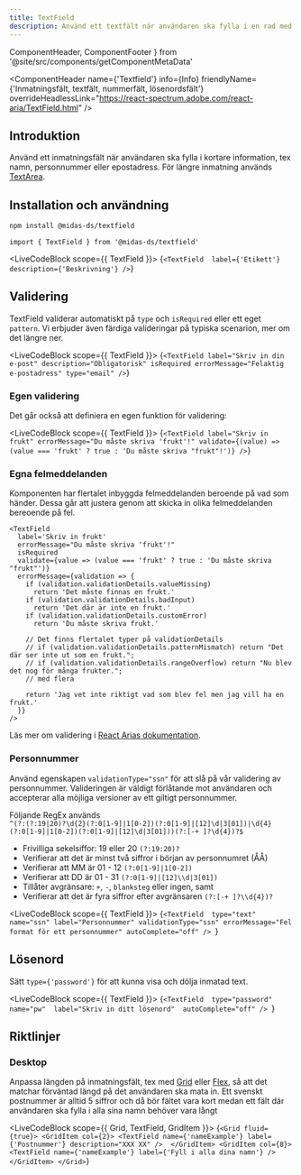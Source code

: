 ```yaml
---
title: TextField
description: Använd ett textfält när användaren ska fylla i en rad med text.
---
```


  ComponentHeader,
  ComponentFooter
} from '@site/src/components/getComponentMetaData'

<ComponentHeader
  name={'Textfield'}
  info={Info}
  friendlyName={'Inmatningsfält, textfält, nummerfält, lösenordsfält'}
  overrideHeadlessLink="https://react-spectrum.adobe.com/react-aria/TextField.html"
/>

## Introduktion

Använd ett inmatningsfält när användaren ska fylla i kortare information, tex namn, personnummer eller epostadress. För längre inmatning används [TextArea](./textarea.mdx).

## Installation och användning

```bash npm2yarn
npm install @midas-ds/textfield
```

```tsx
import { TextField } from '@midas-ds/textfield'
```

<LiveCodeBlock scope={{ TextField }}>
  {`<TextField 
    label={'Etikett'}
    description={'Beskrivning'}
/>`}
</LiveCodeBlock>

## Validering

TextField validerar automatiskt på `type` och `isRequired` eller ett eget `pattern`. Vi erbjuder även färdiga valideringar på typiska scenarion, mer om det längre ner.

<LiveCodeBlock scope={{ TextField }}>
  {`<TextField
    label="Skriv in din e-post"
    description="Obligatorisk"
    isRequired
    errorMessage="Felaktig e-postadress"
    type="email"
/>`}
</LiveCodeBlock>

### Egen validering

Det går också att definiera en egen funktion för validering:

<LiveCodeBlock scope={{ TextField }}>
  {`<TextField
    label="Skriv in frukt"
    errorMessage="Du måste skriva 'frukt'!"
    validate={(value) => (value === 'frukt' ? true : 'Du måste skriva "frukt"!')}
/>`}
</LiveCodeBlock>

### Egna felmeddelanden

Komponenten har flertalet inbyggda felmeddelanden beroende på vad som händer. Dessa går att justera genom att skicka in olika felmeddelanden bereoende på fel.

```tsx
<TextField
  label='Skriv in frukt'
  errorMessage="Du måste skriva 'frukt'!"
  isRequired
  validate={value => (value === 'frukt' ? true : 'Du måste skriva "frukt"')}
  errorMessage={validation => {
    if (validation.validationDetails.valueMissing)
      return 'Det måste finnas en frukt.'
    if (validation.validationDetails.badInput)
      return 'Det där är inte en frukt.'
    if (validation.validationDetails.customError)
      return 'Du måste skriva frukt.'

    // Det finns flertalet typer på validationDetails
    // if (validation.validationDetails.patternMismatch) return "Det där ser inte ut som en frukt.";
    // if (validation.validationDetails.rangeOverflow) return "Nu blev det nog för många frukter.";
    // med flera

    return 'Jag vet inte riktigt vad som blev fel men jag vill ha en frukt.'
  }}
/>
```

Läs mer om validering i [React Arias dokumentation](https://react-spectrum.adobe.com/react-aria/forms.html#validation).

### Personnummer

Använd egenskapen `validationType="ssn"` för att slå på vår validering av personnummer. Valideringen är väldigt förlåtande mot användaren och accepterar alla möjliga versioner av ett giltigt personnummer.

Följande RegEx används <br /> `^(?:(?:19|20)?\d{2}(?:0[1-9]|1[0-2])(?:0[1-9]|[12]\d|3[01])|\d{4}(?:0[1-9]|1[0-2])(?:0[1-9]|[12]\d|3[01]))(?:[-+ ]?\d{4})?$`

- Frivilliga sekelsiffor: 19 eller 20 `(?:19:20)?`
- Verifierar att det är minst två siffror i början av personnumret (ÅÅ)
- Verifierar att MM är 01 - 12 `(?:0[1-9]|1[0-2])`
- Verifierar att DD är 01 - 31 `(?:0[1-9]|[12]\\d|3[01])`
- Tillåter avgränsare: `+`, `-`, `blanksteg` eller ingen, samt
- Verifierar att det är fyra siffror efter avgränsaren `(?:[-+ ]?\\d{4})?`

<LiveCodeBlock scope={{ TextField }}>
  {`<TextField 
    type="text"
    name="ssn"
    label="Personnummer"
    validationType="ssn"
    errorMessage="Fel format för ett personnummer"
    autoComplete="off"
/>
`}
</LiveCodeBlock>

## Lösenord

Sätt `type={'password'}` för att kunna visa och dölja inmatad text.

<LiveCodeBlock scope={{ TextField }}>
  {`<TextField 
    type="password" 
    name="pw" 
    label="Skriv in ditt lösenord" 
    autoComplete="off"
/>
`}
</LiveCodeBlock>

## Riktlinjer

### Desktop

Anpassa längden på inmatningsfält, tex med [Grid](./grid.mdx) eller [Flex](./flex.mdx), så att det matchar förväntad längd på det användaren ska mata in. Ett svenskt postnummer är alltid 5 siffror och då bör fältet vara kort medan ett fält där användaren ska fylla i alla sina namn behöver vara långt

<LiveCodeBlock scope={{ Grid, TextField, GridItem }}>
  {`<Grid fluid={true}>
    <GridItem col={2}>
      <TextField name={'nameExample'} label={'Postnummer'} description="XXX XX" /> 
    </GridItem>
    <GridItem col={8}>
      <TextField name={'nameExample'} label={'Fyll i alla dina namn'} /> 
    </GridItem>
</Grid>`}
</LiveCodeBlock>

<ComponentFooter info={Info} />
